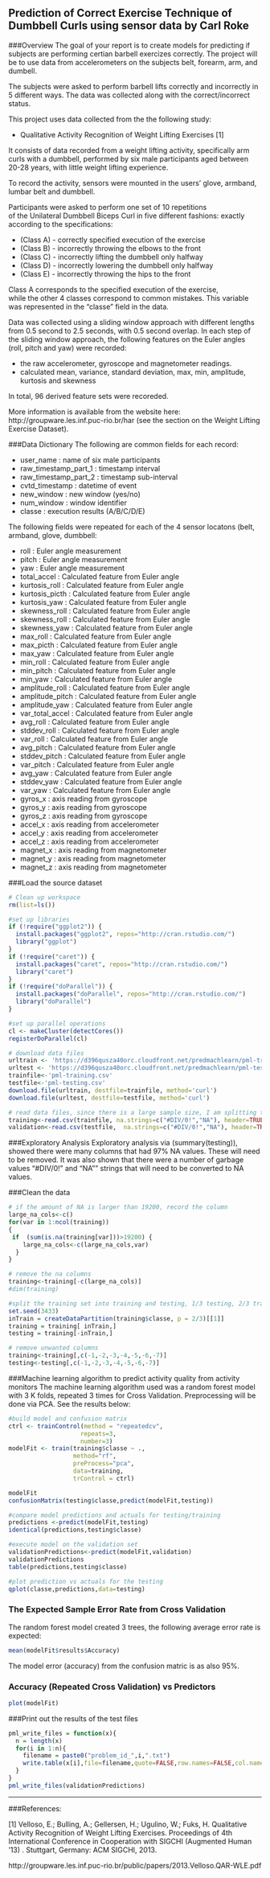 Prediction of Correct Exercise Technique of Dumbbell Curls using sensor data by Carl Roke 
----

###Overview
The goal of your report is to create models for predicting if subjects are performing certian barbell exercizes correctly.  The project will be to use data from accelerometers on the subjects belt, forearm, arm, and dumbell. 

The subjects were asked to perform barbell lifts correctly and incorrectly in 5 different ways. The data was collected along with the correct/incorrect status.

This project uses data collected from the the following study:

* Qualitative Activity Recognition of Weight Lifting Exercises [1]

It consists of data recorded from a weight lifting activity, specifically arm
curls with a dumbbell, performed by six male participants aged between 20-28 
years, with little weight lifting experience. 
     
To record the activity, sensors were mounted in the users’ glove, armband,
lumbar belt and dumbbell.   

Participants were asked to perform one set of 10 repetitions                                                    
of the Unilateral Dumbbell Biceps Curl in five different fashions:
exactly according to the specifications:

* (Class A) - correctly specified execution of the exercise
* (Class B) - incorrectly throwing the elbows to the front 
* (Class C) - incorrectly lifting the dumbbell only halfway 
* (Class D) - incorrectly lowering the dumbbell only halfway        
* (Class E) - incorrectly  throwing the hips to the front 
 
Class A corresponds to the specified execution of the exercise,         
while the other 4 classes correspond to common mistakes.  This 
variable was represented in the "classe" field in the data.         

Data was collected using a sliding window approach with different lengths 
from 0.5 second to 2.5 seconds, with 0.5 second overlap. In each step of 
the sliding window approach, the following features on the Euler angles 
(roll, pitch and yaw) were recorded:

- the raw accelerometer, gyroscope and magnetometer readings. 
- calculated mean,  variance, standard deviation, max, min, amplitude, kurtosis and skewness

In total, 96 derived feature sets were recoreded. 

More information is available from the website here: http://groupware.les.inf.puc-rio.br/har (see the section on the Weight Lifting Exercise Dataset). 

###Data Dictionary
The following are common fields for each record:

* user_name : name of six male participants          
* raw_timestamp_part_1 : timestamp interval 
* raw_timestamp_part_2 : timestamp sub-interval  
* cvtd_timestamp : datetime of event        
* new_window : new window (yes/no)            
* num_window : window identifier            
* classe : execution results (A/B/C/D/E)                      

The following fields were repeated for each of the 4 sensor locatons (belt, armband, glove, dumbbell: 

* roll : Euler angle measurement            
* pitch : Euler angle measurement            
* yaw : Euler angle measurement              
* total_accel : Calculated feature from Euler angle    
* kurtosis_roll : Calculated feature from Euler angle     
* kurtosis_picth : Calculated feature from Euler angle    
* kurtosis_yaw : Calculated feature from Euler angle      
* skewness_roll : Calculated feature from Euler angle     
* skewness_roll : Calculated feature from Euler angle   
* skewness_yaw : Calculated feature from Euler angle      
* max_roll : Calculated feature from Euler angle          
* max_picth : Calculated feature from Euler angle         
* max_yaw : Calculated feature from Euler angle           
* min_roll : Calculated feature from Euler angle          
* min_pitch : Calculated feature from Euler angle         
* min_yaw : Calculated feature from Euler angle           
* amplitude_roll : Calculated feature from Euler angle    
* amplitude_pitch : Calculated feature from Euler angle   
* amplitude_yaw : Calculated feature from Euler angle     
* var_total_accel : Calculated feature from Euler angle   
* avg_roll : Calculated feature from Euler angle          
* stddev_roll : Calculated feature from Euler angle       
* var_roll : Calculated feature from Euler angle          
* avg_pitch : Calculated feature from Euler angle         
* stddev_pitch : Calculated feature from Euler angle       
* var_pitch : Calculated feature from Euler angle         
* avg_yaw : Calculated feature from Euler angle           
* stddev_yaw : Calculated feature from Euler angle        
* var_yaw : Calculated feature from Euler angle           
* gyros_x : axis reading from gyroscope        
* gyros_y : axis reading from gyroscope           
* gyros_z : axis reading from gyroscope           
* accel_x : axis reading from accelerometer       
* accel_y : axis reading from accelerometer         
* accel_z : axis reading from accelerometer         
* magnet_x : axis reading from magnetometer        
* magnet_y : axis reading from magnetometer        
* magnet_z : axis reading from magnetometer        

###Load the source dataset
```r
# Clean up workspace
rm(list=ls())

#set up libraries
if (!require("ggplot2")) {
  install.packages("ggplot2", repos="http://cran.rstudio.com/") 
  library("ggplot")
}
if (!require("caret")) {
  install.packages("caret", repos="http://cran.rstudio.com/") 
  library("caret")
}
if (!require("doParallel")) {
  install.packages("doParallel", repos="http://cran.rstudio.com/") 
  library("doParallel")
}

#set up parallel operations
cl <- makeCluster(detectCores())
registerDoParallel(cl)

# download data files
urltrain <- 'https://d396qusza40orc.cloudfront.net/predmachlearn/pml-training.csv'
urltest <- 'https://d396qusza40orc.cloudfront.net/predmachlearn/pml-testing.csv'
trainfile<-'pml-training.csv'
testfile<-'pml-testing.csv'
download.file(urltrain, destfile=trainfile, method='curl')
download.file(urltest, destfile=testfile, method='curl')

# read data files, since there is a large sample size, I am splitting the training into test/training, and creating validation set for the testing set.
training<-read.csv(trainfile, na.strings=c("#DIV/0!","NA"), header=TRUE, stringsAsFactors=TRUE, sep=",")
validation<-read.csv(testfile,  na.strings=c("#DIV/0!","NA"), header=TRUE, stringsAsFactors=TRUE, sep=",")

```

###Exploratory Analysis
Exploratory analysis via (summary(testing)), showed there were many columns that had 97% NA values.  These will need to be removed.  It was also shown that there were a number of garbage values "#DIV/0!" and "NA"" strings that will need to be converted to NA values.


###Clean the data
```r

# if the amount of NA is larger than 19200, record the column
large_na_cols<-c()
for(var in 1:ncol(training)) 
{
 if  (sum(is.na(training[var]))>19200) {
    large_na_cols<-c(large_na_cols,var) 
  }
}

# remove the na columns
training<-training[-c(large_na_cols)]
#dim(training)

#split the training set into training and testing, 1/3 testing, 2/3 training
set.seed(3433)
inTrain = createDataPartition(training$classe, p = 2/3)[[1]]
training = training[ inTrain,]
testing = training[-inTrain,]

# remove unwanted columns
training<-training[,c(-1,-2,-3,-4,-5,-6,-7)]
testing<-testing[,c(-1,-2,-3,-4,-5,-6,-7)]
```


###Machine learning algorithm to predict activity quality from activity monitors
The machine learning algorithm used was a random forest model with 3 K folds, repeated 3 times for Cross Validation. Preprocessing will be done via PCA.  See the results below:
```r

#build model and confusion matrix
ctrl <- trainControl(method = "repeatedcv",
                    repeats=3,
                    number=3)
modelFit <- train(training$classe ~ .,
                  method="rf",
                  preProcess="pca",
                  data=training, 
                  trControl = ctrl)

modelFit
confusionMatrix(testing$classe,predict(modelFit,testing))

#compare model predictions and actuals for testing/training
predictions <-predict(modelFit,testing)
identical(predictions,testing$classe)

#execute model on the validation set
validationPredictions<-predict(modelFit,validation)
validationPredictions
table(predictions,testing$classe)

#plot prediction vs actuals for the testing
qplot(classe,predictions,data=testing)

```


### The Expected Sample Error Rate from Cross Validation
The random forest model created 3 trees, the following average error rate is expected:
```r
mean(modelFit$results$Accuracy)
```
The model error (accuracy) from the confusion matric is as also 95%.

### Accuracy (Repeated Cross Validation) vs Predictors
```r
plot(modelFit)
```

###Print out the results of the test files
```r
pml_write_files = function(x){
  n = length(x)
  for(i in 1:n){
    filename = paste0("problem_id_",i,".txt")
    write.table(x[i],file=filename,quote=FALSE,row.names=FALSE,col.names=FALSE)
  }
}
pml_write_files(validationPredictions)
```

---------------------------
###References:

[1] Velloso, E.; Bulling, A.; Gellersen, H.; Ugulino, W.; Fuks, H. Qualitative Activity Recognition of Weight Lifting Exercises. Proceedings of 4th International Conference in Cooperation with SIGCHI (Augmented Human '13) . Stuttgart, Germany: ACM SIGCHI, 2013.

http://groupware.les.inf.puc-rio.br/public/papers/2013.Velloso.QAR-WLE.pdf
